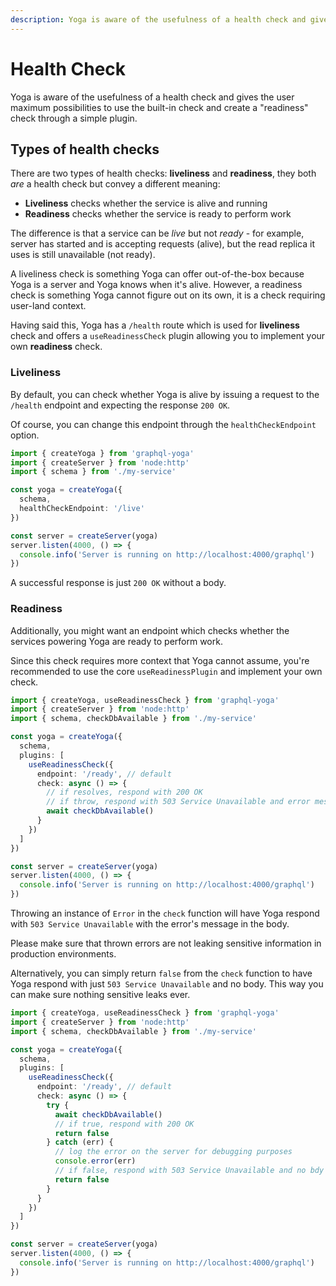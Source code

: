 ```yaml
---
description: Yoga is aware of the usefulness of a health check and gives the user maximum possibilities to use the built-in check and create a "readiness" check through a simple plugin.
---
```



# Health Check

Yoga is aware of the usefulness of a health check and gives the user maximum possibilities to use the built-in check and create a "readiness" check through a simple plugin.

## Types of health checks

There are two types of health checks: **liveliness** and **readiness**, they both _are_ a health check but convey a different meaning:

- **Liveliness** checks whether the service is alive and running
- **Readiness** checks whether the service is ready to perform work

The difference is that a service can be _live_ but not _ready_ - for example, server has started and is accepting requests (alive), but the read replica it uses is still unavailable (not ready).

A liveliness check is something Yoga can offer out-of-the-box because Yoga is a server and Yoga knows when it's alive. However, a readiness check is something Yoga cannot figure out on its own, it is a check requiring user-land context.

Having said this, Yoga has a `/health` route which is used for **liveliness** check and offers a `useReadinessCheck` plugin allowing you to implement your own **readiness** check.

### Liveliness

By default, you can check whether Yoga is alive by issuing a request to the `/health` endpoint and expecting the response `200 OK`.

Of course, you can change this endpoint through the `healthCheckEndpoint` option.

```ts
import { createYoga } from 'graphql-yoga'
import { createServer } from 'node:http'
import { schema } from './my-service'

const yoga = createYoga({
  schema,
  healthCheckEndpoint: '/live'
})

const server = createServer(yoga)
server.listen(4000, () => {
  console.info('Server is running on http://localhost:4000/graphql')
})
```

A successful response is just `200 OK` without a body.

### Readiness

Additionally, you might want an endpoint which checks whether the services powering Yoga are ready to perform work.

Since this check requires more context that Yoga cannot assume, you're recommended to use the core `useReadinessPlugin` and implement your own check.

```ts
import { createYoga, useReadinessCheck } from 'graphql-yoga'
import { createServer } from 'node:http'
import { schema, checkDbAvailable } from './my-service'

const yoga = createYoga({
  schema,
  plugins: [
    useReadinessCheck({
      endpoint: '/ready', // default
      check: async () => {
        // if resolves, respond with 200 OK
        // if throw, respond with 503 Service Unavailable and error message as plaintext in body
        await checkDbAvailable()
      }
    })
  ]
})

const server = createServer(yoga)
server.listen(4000, () => {
  console.info('Server is running on http://localhost:4000/graphql')
})
```

Throwing an instance of `Error` in the `check` function will have Yoga respond with `503 Service Unavailable` with the error's message in the body.

<Callout>
  Please make sure that thrown errors are not leaking sensitive information in
  production environments.
</Callout>

Alternatively, you can simply return `false` from the `check` function to have Yoga respond with just `503 Service Unavailable` and no body. This way you can make sure nothing sensitive leaks ever.

```ts
import { createYoga, useReadinessCheck } from 'graphql-yoga'
import { createServer } from 'node:http'
import { schema, checkDbAvailable } from './my-service'

const yoga = createYoga({
  schema,
  plugins: [
    useReadinessCheck({
      endpoint: '/ready', // default
      check: async () => {
        try {
          await checkDbAvailable()
          // if true, respond with 200 OK
          return false
        } catch (err) {
          // log the error on the server for debugging purposes
          console.error(err)
          // if false, respond with 503 Service Unavailable and no bdy
          return false
        }
      }
    })
  ]
})

const server = createServer(yoga)
server.listen(4000, () => {
  console.info('Server is running on http://localhost:4000/graphql')
})
```
